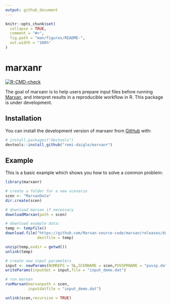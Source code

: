 ```yaml
---
output: github_document
---
```


<!-- README.md is generated from README.Rmd. Please edit that file -->

```r
knitr::opts_chunk$set(
  collapse = TRUE,
  comment = "#>",
  fig.path = "man/figures/README-",
  out.width = "100%"
)
```

# marxanr

<!-- badges: start -->
[![R-CMD-check](https://github.com/remi-daigle/marxanr/actions/workflows/R-CMD-check.yaml/badge.svg)](https://github.com/remi-daigle/marxanr/actions/workflows/R-CMD-check.yaml)
<!-- badges: end -->

The goal of marxanr is to help users prepare input files before running [Marxan](https://marxansolutions.org/), and interpret results in a reproducible workflow in R. This package is under development.

## Installation

You can install the development version of marxanr from [GitHub](https://github.com/) with:

``` r
# install.packages("devtools")
devtools::install_github("remi-daigle/marxanr")
```

## Example

This is a basic example which shows you how to solve a common problem:

```r
library(marxanr)

# create a folder for a new scenario
scen <- "MarxanData"
dir.create(scen)

# download marxan if necessary
downloadMarxan(path = scen)

# download example data:
temp <- tempfile()
download.file("https://github.com/Marxan-source-code/marxan/releases/download/v4.0.6/MarxanData.zip",
              destfile = temp)

unzip(temp,exdir = getwd())
unlink(temp)

# create new input parameters
input <- newParams(NUMREPS = 5L,SCENNAME = scen,PUVSPRNAME = "puvsp.dat")
writeParams(inputdat = input,file = "input_demo.dat")

# run marxan
runMarxan(marxanpath = scen,
          inputdatfile = "input_demo.dat")

unlink(scen,recursive = TRUE)

```

